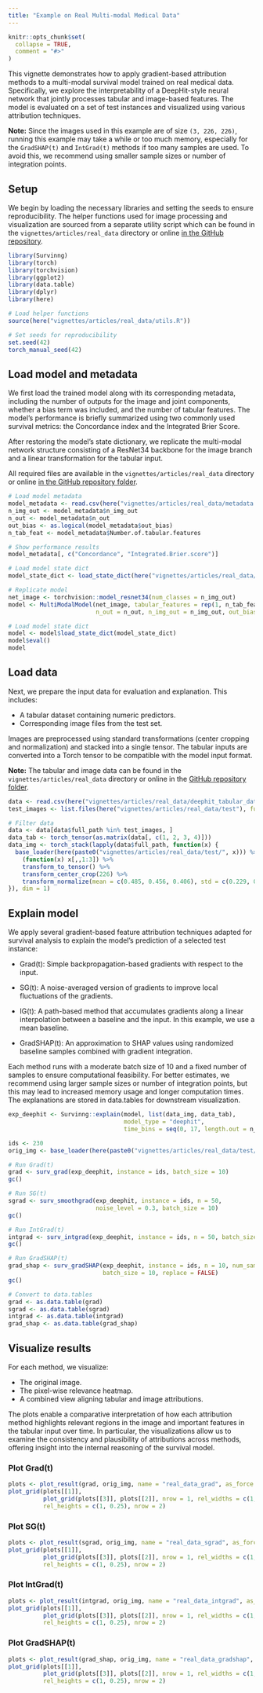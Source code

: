 ```yaml
---
title: "Example on Real Multi-modal Medical Data"
---
```


```r
knitr::opts_chunk$set(
  collapse = TRUE,
  comment = "#>"
)
```

This vignette demonstrates how to apply gradient-based attribution methods to a multi-modal survival model trained on real medical data. Specifically, we explore the interpretability of a DeepHit-style neural network that jointly processes tabular and image-based features. The model is evaluated on a set of test instances and visualized using various attribution techniques.

**Note:** Since the images used in this example are of size `(3, 226, 226)`, 
running this example may take a while or too much memory, especially for the 
`GradSHAP(t)` and `IntGrad(t)` methods if too many samples are used. To avoid
this, we recommend using smaller sample sizes or number of integration points.

## Setup

We begin by loading the necessary libraries and setting the seeds to ensure reproducibility. The helper functions used for image processing and visualization are sourced from a separate utility script
which can be found in the `vignettes/articles/real_data` directory or online 
[in the GitHub repository](https://github.com/bips-hb/Survinng/blob/2640cffaba38e81d6b6f2ee3051b2d9f44d0f86f/vignettes/articles/real_data/utils.R).

```r
library(Survinng)
library(torch)
library(torchvision)
library(ggplot2)
library(data.table)
library(dplyr)
library(here)

# Load helper functions
source(here("vignettes/articles/real_data/utils.R"))

# Set seeds for reproducibility
set.seed(42)
torch_manual_seed(42)
```


## Load model and metadata

We first load the trained model along with its corresponding metadata, including 
the number of outputs for the image and joint components, whether a bias term 
was included, and the number of tabular features. The model’s performance is 
briefly summarized using two commonly used survival metrics: the Concordance 
index and the Integrated Brier Score.

After restoring the model’s state dictionary, we replicate the multi-modal 
network structure consisting of a ResNet34 backbone for the image branch and a 
linear transformation for the tabular input.

All required files are available in the `vignettes/articles/real_data` directory 
or online [in the GitHub repository folder](https://github.com/bips-hb/Survinng/tree/2640cffaba38e81d6b6f2ee3051b2d9f44d0f86f/vignettes/articles/real_data).

```r
# Load model metadata
model_metadata <- read.csv(here("vignettes/articles/real_data/metadata.csv"))
n_img_out <- model_metadata$n_img_out
n_out <- model_metadata$n_out
out_bias <- as.logical(model_metadata$out_bias)
n_tab_feat <- model_metadata$Number.of.tabular.features

# Show performance results
model_metadata[, c("Concordance", "Integrated.Brier.score")]

# Load model state dict
model_state_dict <- load_state_dict(here("vignettes/articles/real_data/model.pt"))

# Replicate model
net_image <- torchvision::model_resnet34(num_classes = n_img_out)
model <- MultiModalModel(net_image, tabular_features = rep(1, n_tab_feat),
                         n_out = n_out, n_img_out = n_img_out, out_bias = out_bias)

# Load model state dict
model <- model$load_state_dict(model_state_dict)
model$eval()
model
```

## Load data

Next, we prepare the input data for evaluation and explanation. This includes:

* A tabular dataset containing numeric predictors.
* Corresponding image files from the test set.

Images are preprocessed using standard transformations (center cropping and 
normalization) and stacked into a single tensor. The tabular inputs are 
converted into a Torch tensor to be compatible with the model input format.

**Note:** The tabular and image data can be found in the `vignettes/articles/real_data` 
directory or online in the [GitHub repository folder](https://github.com/bips-hb/Survinng/tree/2640cffaba38e81d6b6f2ee3051b2d9f44d0f86f/vignettes/articles/real_data).

```r
data <- read.csv(here("vignettes/articles/real_data/deephit_tabular_data.csv"))
test_images <- list.files(here("vignettes/articles/real_data/test"), full.names = FALSE)

# Filter data
data <- data[data$full_path %in% test_images, ]
data_tab <- torch_tensor(as.matrix(data[, c(1, 2, 3, 4)]))
data_img <- torch_stack(lapply(data$full_path, function(x) {
  base_loader(here(paste0("vignettes/articles/real_data/test/", x))) %>%
    (function(x) x[,,1:3]) %>%
    transform_to_tensor() %>%
    transform_center_crop(226) %>%
    transform_normalize(mean = c(0.485, 0.456, 0.406), std = c(0.229, 0.224, 0.225))
}), dim = 1)
```

## Explain model

We apply several gradient-based feature attribution techniques adapted for survival 
analysis to explain the model's prediction of a selected test instance:

* Grad(t): Simple backpropagation-based gradients with respect to the input.

* SG(t): A noise-averaged version of gradients to improve local fluctuations of
the gradients.

* IG(t): A path-based method that accumulates gradients along a linear 
interpolation between a baseline and the input. In this example, we use a 
mean baseline.

* GradSHAP(t): An approximation to SHAP values using randomized baseline samples 
combined with gradient integration.

Each method runs with a moderate batch size of 10 and a fixed number of samples 
to ensure computational feasibility. For better estimates, we recommend using
larger sample sizes or number of integration points, but this may lead to
increased memory usage and longer computation times. The explanations are 
stored in data.tables for downstream visualization.

```r
exp_deephit <- Survinng::explain(model, list(data_img, data_tab), 
                                 model_type = "deephit",
                                 time_bins = seq(0, 17, length.out = n_out))

ids <- 230
orig_img <- base_loader(here(paste0("vignettes/articles/real_data/test/", data[ids, ]$full_path)))

# Run Grad(t)
grad <- surv_grad(exp_deephit, instance = ids, batch_size = 10)
gc()

# Run SG(t)
sgrad <- surv_smoothgrad(exp_deephit, instance = ids, n = 50, 
                         noise_level = 0.3, batch_size = 10)
gc()

# Run IntGrad(t)
intgrad <- surv_intgrad(exp_deephit, instance = ids, n = 50, batch_size = 10) 
gc()

# Run GradSHAP(t)
grad_shap <- surv_gradSHAP(exp_deephit, instance = ids, n = 10, num_samples = 50, 
                           batch_size = 10, replace = FALSE) 
gc()

# Convert to data.tables
grad <- as.data.table(grad)
sgrad <- as.data.table(sgrad)
intgrad <- as.data.table(intgrad)
grad_shap <- as.data.table(grad_shap)
```

## Visualize results

For each method, we visualize:

* The original image.
* The pixel-wise relevance heatmap.
* A combined view aligning tabular and image attributions.

The plots enable a comparative interpretation of how each attribution method
highlights relevant regions in the image and important features in the tabular 
input over time. In particular, the visualizations allow us to examine the 
consistency and plausibility of attributions across methods, offering insight 
into the internal reasoning of the survival model.


### Plot Grad(t)

```r
plots <- plot_result(grad, orig_img, name = "real_data_grad", as_force = FALSE)
plot_grid(plots[[1]], 
          plot_grid(plots[[3]], plots[[2]], nrow = 1, rel_widths = c(1, 7)),
          rel_heights = c(1, 0.25), nrow = 2)
```

### Plot SG(t)

```r
plots <- plot_result(sgrad, orig_img, name = "real_data_sgrad", as_force = FALSE)
plot_grid(plots[[1]], 
          plot_grid(plots[[3]], plots[[2]], nrow = 1, rel_widths = c(1, 7)),
          rel_heights = c(1, 0.25), nrow = 2)
```

### Plot IntGrad(t)

```r
plots <- plot_result(intgrad, orig_img, name = "real_data_intgrad", as_force = TRUE)
plot_grid(plots[[1]], 
          plot_grid(plots[[3]], plots[[2]], nrow = 1, rel_widths = c(1, 7)),
          rel_heights = c(1, 0.25), nrow = 2)
```

### Plot GradSHAP(t)

```r
plots <- plot_result(grad_shap, orig_img, name = "real_data_gradshap", as_force = TRUE)
plot_grid(plots[[1]], 
          plot_grid(plots[[3]], plots[[2]], nrow = 1, rel_widths = c(1, 7)),
          rel_heights = c(1, 0.25), nrow = 2)
```
